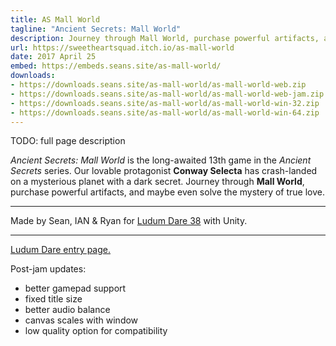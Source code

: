 ```yaml
---
title: AS Mall World
tagline: "Ancient Secrets: Mall World"
description: Journey through Mall World, purchase powerful artifacts, and maybe even solve the mystery of true love.
url: https://sweetheartsquad.itch.io/as-mall-world
date: 2017 April 25
embed: https://embeds.seans.site/as-mall-world/
downloads:
- https://downloads.seans.site/as-mall-world/as-mall-world-web.zip
- https://downloads.seans.site/as-mall-world/as-mall-world-web-jam.zip
- https://downloads.seans.site/as-mall-world/as-mall-world-win-32.zip
- https://downloads.seans.site/as-mall-world/as-mall-world-win-64.zip
---
```


TODO: full page description

*Ancient Secrets: Mall World* is the long-awaited 13th game in the *Ancient Secrets* series. Our lovable protagonist **Conway Selecta** has crash-landed on a mysterious planet with a dark secret. Journey through **Mall World**, purchase powerful artifacts, and maybe even solve the mystery of true love.

---

Made by Sean, IAN & Ryan for [Ludum Dare 38](https://ldjam.com/) with Unity.

---

[Ludum Dare entry page.](https://ldjam.com/events/ludum-dare/38/as-mall-world)

Post-jam updates:

- better gamepad support
- fixed title size
- better audio balance
- canvas scales with window
- low quality option for compatibility
